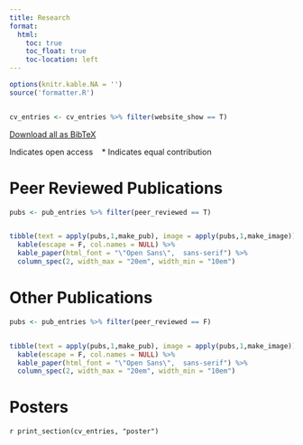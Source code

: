```yaml
---
title: Research
format:
  html:
    toc: true
    toc_float: true
    toc-location: left
---
```


```r
options(knitr.kable.NA = '')
source('formatter.R')


cv_entries <- cv_entries %>% filter(website_show == T)
```

<!-- # Software -->

::: {.column-margin}
<a href="files/harrigan.bib" class="btn btn-secondary icon-link"><i class="fa-solid fa-download fa-sm"></i> Download all as BibTeX</a> 
:::

<i class="ai ai-open-access ai-lg"></i> Indicates open access &nbsp;&nbsp; \* Indicates equal contribution 

# Peer Reviewed Publications
 
```r

pubs <- pub_entries %>% filter(peer_reviewed == T)


tibble(text = apply(pubs,1,make_pub), image = apply(pubs,1,make_image)) %>%
  kable(escape = F, col.names = NULL) %>%
  kable_paper(html_font = "\"Open Sans\",  sans-serif") %>%
  column_spec(2, width_max = "20em", width_min = "10em")


```

# Other Publications

```r
pubs <- pub_entries %>% filter(peer_reviewed == F)


tibble(text = apply(pubs,1,make_pub), image = apply(pubs,1,make_image)) %>%
  kable(escape = F, col.names = NULL) %>%
  kable_paper(html_font = "\"Open Sans\",  sans-serif") %>%
  column_spec(2, width_max = "20em", width_min = "10em")


```

# Posters

`r print_section(cv_entries, "poster")`
